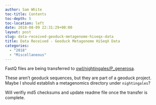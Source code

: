 ```yaml
---
author: Sam White
toc-title: Contents
toc-depth: 5
toc-location: left
date: 2018-08-09 22:31:29+00:00
layout: post
slug: data-received-geoduck-metagenome-hiseqx-data
title: Data Received - Geoduck Metagenome HiSeqX Data
categories:
  - "2018"
  - "Miscellaneous"
---
```



FastQ files are being transferred to [owl/nightingales/P_generosa](https://owl.fish.washington.edu/nightingales/P_generosa/).

These aren't geoduck sequences, but they are part of a geoduck project. Maybe I should establish a metagenomics directory under `nightingales`?

Will verifiy md5 checksums and update readme file once the transfer is complete.
